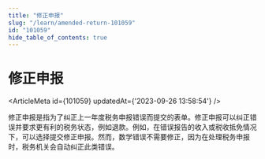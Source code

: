 ```yaml
---
title: "修正申报"
slug: "/learn/amended-return-101059"
id: "101059"
hide_table_of_contents: true
---
```



# 修正申报

<ArticleMeta id={101059} updatedAt={'2023-09-26 13:58:54'} />
<div className='border-solid border-b border-t-0 my-4 border-[var(--ifm-color-gray-300)]' />

修正申报是指为了纠正上一年度税务申报错误而提交的表单。修正申报可以纠正错误并要求更有利的税务状态，例如退款。例如，在错误报告的收入或税收抵免情况下，可以选择提交修正申报。然而，数学错误不需要修正，因为在处理税务申报时，税务机关会自动纠正此类错误。
